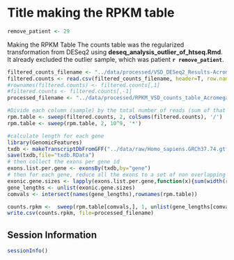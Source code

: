 Title making the RPKM table
========================================================
```r
remove_patient <- 29
```

Making the RPKM Table
The counts table was the regularized transformation from DESeq2 using **deseq_analysis_outlier_of_htseq.Rmd**.  It already excluded the outlier sample, which was patient **`r remove_patient`**.

```r
filtered_counts_filename <- "../data/processed/VSD_DESeq2_Results-Acromegaly.csv"
filtered.counts <- read.csv(filtered_counts_filename, header=T, row.names='X')
#rownames(filtered.counts) <- filtered.counts[,1]
#filtered.counts <- filtered.counts[,-1]
processed_filename <- "../data/processed/RPKM_VSD_counts_table_Acromegaly.csv"

#Divide each column (sample) by the total number of reads (sum of that column)
rpm.table <- sweep(filtered.counts, 2, colSums(filtered.counts), '/')
rpm.table <- sweep(rpm.table, 2, 10^9, '*')
```

```r

#calculate length for each gene
library(GenomicFeatures)
txdb <- makeTranscriptDbFromGFF("../data/raw/Homo_sapiens.GRCh37.74.gtf",format="gtf")
save(txdb,file="txdb.RData")
# then collect the exons per gene id
exons.list.per.gene <- exonsBy(txdb,by="gene")
# then for each gene, reduce all the exons to a set of non overlapping exons, calculate their lengths (widths) and sum then
exonic.gene.sizes <- lapply(exons.list.per.gene,function(x){sum(width(reduce(x)))})
gene_lengths <- unlist(exonic.gene.sizes)
comvals <- intersect(names(gene_lengths),rownames(rpm.table))

counts.rpkm <-  sweep(rpm.table[comvals,], 1, unlist(gene_lengths[comvals]),  "/")
write.csv(counts.rpkm, file=processed_filename)
```


Session Information
---------------------

```r
sessionInfo()
```

